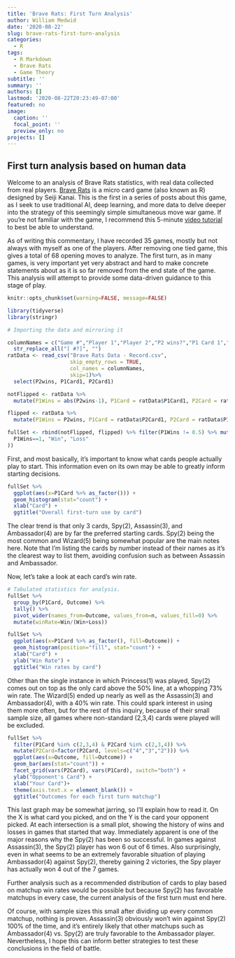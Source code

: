 ```yaml
---
title: 'Brave Rats: First Turn Analysis'
author: William Medwid
date: '2020-08-22'
slug: brave-rats-first-turn-analysis
categories:
  - R
tags:
  - R Markdown
  - Brave Rats
  - Game Theory
subtitle: ''
summary: ''
authors: []
lastmod: '2020-08-22T20:23:49-07:00'
featured: no
image:
  caption: ''
  focal_point: ''
  preview_only: no
projects: []
---
```


## First turn analysis based on human data

Welcome to an analysis of Brave Rats statistics, with real data collected from real players. [Brave Rats](https://boardgamegeek.com/boardgame/112373/braverats) is a micro card game (also known as R) designed by Seiji Kanai. This is the first in a series of posts about this game, as I seek to use traditional AI, deep learning, and more data to delve deeper into the strategy of this seemingly simple simultaneous move war game. If you're not familiar with the game, I recommend this 5-minute [video tutorial](https://www.youtube.com/watch?v=YDywt8eAGiU) to best be able to understand.

As of writing this commentary, I have recorded 35 games, mostly but not always with myself as one of the players. After removing one tied game, this gives a total of 68 opening moves to analyze. The first turn, as in many games, is very important yet very abstract and hard to make concrete statements about as it is so far removed from the end state of the game. This analysis will attempt to provide some data-driven guidance to this stage of play.

```r
knitr::opts_chunk$set(warning=FALSE, message=FALSE)
```

```r
library(tidyverse)
library(stringr)
```

```r
# Importing the data and mirroring it

columnNames = c("Game #","Player 1","Player 2","P2 wins?","P1 Card 1","P2 Card 1","P1 Card 2","P2 Card 2","P1 Card 3","P2 Card 3","P1 Card 4","P2 Card 4","P1 Card 5","P2 Card 5","P1 Card 6","P2 Card 6","P1 Card 7","P2 Card 7","P1 Card 8","P2 Card 8") %>% 
  str_replace_all("[ #?]", "")
ratData <- read_csv("Brave Rats Data - Record.csv", 
                    skip_empty_rows = TRUE, 
                    col_names = columnNames, 
                    skip=1)%>% 
  select(P2wins, P1Card1, P2Card1)

notFlipped <- ratData %>% 
  mutate(P1Wins = abs(P2wins-1), P1Card = ratData$P1Card1, P2Card = ratData$P2Card1) %>% select(P1Wins, P1Card, P2Card)

flipped <- ratData %>% 
  mutate(P1Wins = P2wins, P1Card = ratData$P2Card1, P2Card = ratData$P1Card1) %>% select(P1Wins, P1Card, P2Card)

fullSet <- rbind(notFlipped, flipped) %>% filter(P1Wins != 0.5) %>% mutate(Outcome = ifelse(
  P1Wins==1, "Win", "Loss"
))
```

First, and most basically, it's important to know what cards people actually play to start. This information even on its own may be able to greatly inform starting decisions.

```r
fullSet %>% 
  ggplot(aes(x=P1Card %>% as_factor())) +
  geom_histogram(stat="count") +
  xlab("Card") +
  ggtitle("Overall first-turn use by card")
```

The clear trend is that only 3 cards, Spy(2), Assassin(3), and Ambassador(4) are by far the preferred starting cards. Spy(2) being the most common and Wizard(5) being somewhat popular are the main notes here. Note that I'm listing the cards by number instead of their names as it's the clearest way to list them, avoiding confusion such as between Assassin and Ambassador.

Now, let's take a look at each card's win rate.

```r
# Tabulated statistics for analysis.
fullSet %>% 
  group_by(P1Card, Outcome) %>% 
  tally() %>% 
  pivot_wider(names_from=Outcome, values_from=n, values_fill=0) %>% 
  mutate(winRate=Win/(Win+Loss))
```

```r
fullSet %>% 
  ggplot(aes(x=P1Card %>% as_factor(), fill=Outcome)) +
  geom_histogram(position="fill", stat="count") +
  xlab("Card") +
  ylab("Win Rate") +
  ggtitle("Win rates by card")
```

Other than the single instance in which Princess(1) was played, Spy(2) comes out on top as the only card above the 50% line, at a whopping 73% win rate. The Wizard(5) ended up nearly as well as the Assassin(3) and Ambassador(4), with a 40% win rate. This could spark interest in using them more often, but for the rest of this inquiry, because of their small sample size, all games where non-standard (2,3,4) cards were played will be excluded. 

```r
fullSet %>% 
  filter(P1Card %in% c(2,3,4) & P2Card %in% c(2,3,4)) %>% 
  mutate(P2Card=factor(P2Card, levels=c("4","3","2"))) %>% 
  ggplot(aes(x=Outcome, fill=Outcome)) +
  geom_bar(aes(stat="count")) +
  facet_grid(vars(P2Card), vars(P1Card), switch="both") +
  ylab("Opponent's Card") +
  xlab("Your Card")+
  theme(axis.text.x = element_blank()) +
  ggtitle("Outcomes for each first turn matchup")
```

This last graph may be somewhat jarring, so I'll explain how to read it. On the X is what card you picked, and on the Y is the card your opponent picked. At each intersection is a small plot, showing the history of wins and losses in games that started that way. Immediately apparent is one of the major reasons why the Spy(2) has been so successful. In games against Assassin(3), the Spy(2) player has won 6 out of 6 times. Also surprisingly, even in what seems to be an extremely favorable situation of playing Ambassador(4) against Spy(2), thereby gaining 2 victories, the Spy player has actually won 4 out of the 7 games. 

Further analysis such as a recommended distribution of cards to play based on matchup win rates would be possible but because Spy(2) has favorable matchups in every case, the current analysis of the first turn must end here.

Of course, with sample sizes this small after dividing up every common matchup, nothing is proven. Assassin(3) obviously won't win against Spy(2) 100% of the time, and it's entirely likely that other matchups such as Ambassador(4) vs. Spy(2) are truly favorable to the Ambassador player. Nevertheless, I hope this can inform better strategies to test these conclusions in the field of battle.

